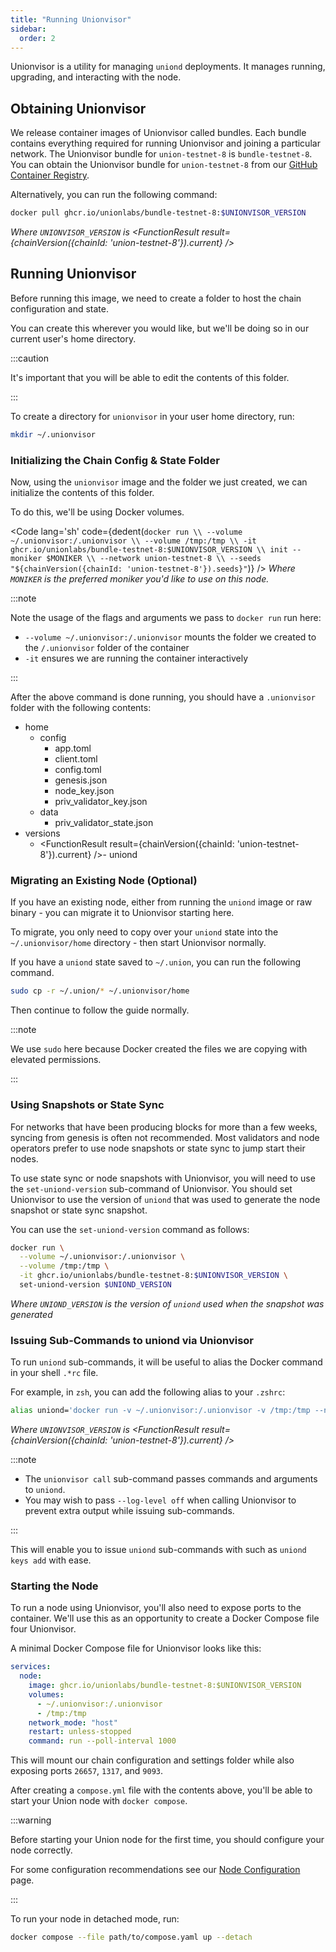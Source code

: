 ```yaml
---
title: "Running Unionvisor"
sidebar:
  order: 2
---
```



Unionvisor is a utility for managing `uniond` deployments. It manages running, upgrading, and interacting with the node.

## Obtaining Unionvisor

We release container images of Unionvisor called bundles. Each bundle contains everything required for running Unionvisor and joining a particular network. The Unionvisor bundle for `union-testnet-8` is `bundle-testnet-8`. You can obtain the Unionvisor bundle for `union-testnet-8` from our [GitHub Container Registry](https://github.com/orgs/unionlabs/packages/container/package/bundle-testnet-8).

Alternatively, you can run the following command:

```sh frame="none"
docker pull ghcr.io/unionlabs/bundle-testnet-8:$UNIONVISOR_VERSION
```

_Where `UNIONVISOR_VERSION` is <FunctionResult result={chainVersion({chainId: 'union-testnet-8'}).current} />_

## Running Unionvisor

Before running this image, we need to create a folder to host the chain configuration and state.

You can create this wherever you would like, but we'll be doing so in our current user's home directory.

:::caution

It's important that you will be able to edit the contents of this folder.

:::

To create a directory for `unionvisor` in your user home directory, run:

```sh frame="none"
mkdir ~/.unionvisor
```

### Initializing the Chain Config & State Folder

Now, using the `unionvisor` image and the folder we just created, we can initialize the contents of this folder.

To do this, we'll be using Docker volumes.

<Code
  lang='sh'
  code={dedent(`
    docker run \\
      --volume ~/.unionvisor:/.unionvisor \\
      --volume /tmp:/tmp \\
      -it ghcr.io/unionlabs/bundle-testnet-8:$UNIONVISOR_VERSION \\
      init --moniker $MONIKER \\
      --network union-testnet-8 \\
      --seeds "${chainVersion({chainId: 'union-testnet-8'}).seeds}"
  `)}
/>
_Where `MONIKER` is the preferred moniker you'd like to use on this node._

:::note

Note the usage of the flags and arguments we pass to `docker run` run here:

- `--volume ~/.unionvisor:/.unionvisor` mounts the folder we created to the `/.unionvisor` folder of the container
- `-it` ensures we are running the container interactively

:::

After the above command is done running, you should have a `.unionvisor` folder with the following contents:

<FileTree>

- home
  - config
    - app.toml
    - client.toml
    - config.toml
    - genesis.json
    - node_key.json
    - priv_validator_key.json
  - data
    - priv_validator_state.json
- versions
  - <FunctionResult result={chainVersion({chainId: 'union-testnet-8'}).current} />- uniond

</FileTree>

### Migrating an Existing Node (Optional)

If you have an existing node, either from running the `uniond` image or raw binary - you can migrate it to Unionvisor starting here.

To migrate, you only need to copy over your `uniond` state into the `~/.unionvisor/home` directory - then start Unionvisor normally.

If you have a `uniond` state saved to `~/.union`, you can run the following command.

```sh frame="none"
sudo cp -r ~/.union/* ~/.unionvisor/home
```

Then continue to follow the guide normally.

:::note

We use `sudo` here because Docker created the files we are copying with elevated permissions.

:::

### Using Snapshots or State Sync

For networks that have been producing blocks for more than a few weeks, syncing from genesis is often not recommended. Most validators and node operators prefer to use node snapshots or state sync to jump start their nodes.

To use state sync or node snapshots with Unionvisor, you will need to use the `set-uniond-version` sub-command of Unionvisor. You should set Unionvisor to use the version of `uniond` that was used to generate the node snapshot or state sync snapshot.

You can use the `set-uniond-version` command as follows:

```sh frame="none"
docker run \
  --volume ~/.unionvisor:/.unionvisor \
  --volume /tmp:/tmp \
  -it ghcr.io/unionlabs/bundle-testnet-8:$UNIONVISOR_VERSION \
  set-uniond-version $UNIOND_VERSION
```
*Where `UNIOND_VERSION` is the version of `uniond` used when the snapshot was generated*


### Issuing Sub-Commands to uniond via Unionvisor

To run `uniond` sub-commands, it will be useful to alias the Docker command in your shell `.*rc` file.

For example, in `zsh`, you can add the following alias to your `.zshrc`:

```sh frame="none"
alias uniond='docker run -v ~/.unionvisor:/.unionvisor -v /tmp:/tmp --network host -it ghcr.io/unionlabs/bundle-testnet-8:$UNIONVISOR_VERSION --log-level off call --'
```

_Where `UNIONVISOR_VERSION` is <FunctionResult result={chainVersion({chainId: 'union-testnet-8'}).current} />_

:::note

- The `unionvisor call` sub-command passes commands and arguments to `uniond`.
- You may wish to pass `--log-level off` when calling Unionvisor to prevent extra output while issuing sub-commands.

:::

This will enable you to issue `uniond` sub-commands with such as `uniond keys add` with ease.

### Starting the Node

To run a node using Unionvisor, you'll also need to expose ports to the container. We'll use this as an opportunity to create a Docker Compose file four Unionvisor.

A minimal Docker Compose file for Unionvisor looks like this:

```yaml
services:
  node:
    image: ghcr.io/unionlabs/bundle-testnet-8:$UNIONVISOR_VERSION
    volumes:
      - ~/.unionvisor:/.unionvisor
      - /tmp:/tmp
    network_mode: "host"
    restart: unless-stopped
    command: run --poll-interval 1000
```

This will mount our chain configuration and settings folder while also exposing ports `26657`, `1317`, and `9093`.

After creating a `compose.yml` file with the contents above, you'll be able to start your Union node with `docker compose`.

:::warning

Before starting your Union node for the first time, you should configure your node correctly.

For some configuration recommendations see our [Node Configuration](/infrastructure/node-operators/node-configuration) page.

:::

To run your node in detached mode, run:

```sh frame="none"
docker compose --file path/to/compose.yaml up --detach
```
